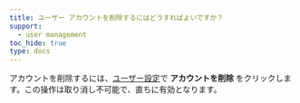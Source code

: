 ```yaml
---
title: ユーザー アカウントを削除するにはどうすればよいですか？
support:
  - user management
toc_hide: true
type: docs
---
```

アカウントを削除するには、[ユーザー設定](/ja/platform/app/settings-page/user-settings/#delete-your-account)で **アカウントを削除** をクリックします。この操作は取り消し不可能で、直ちに有効となります。